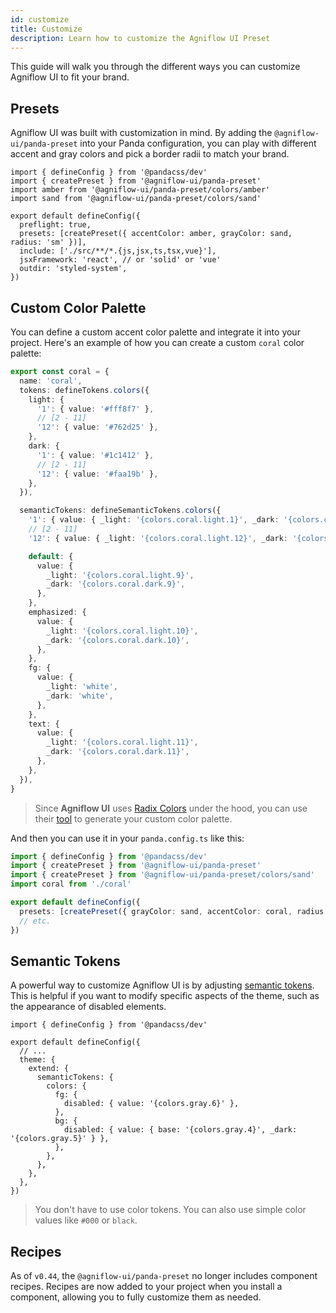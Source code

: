 ```yaml
---
id: customize
title: Customize
description: Learn how to customize the Agniflow UI Preset
---
```


This guide will walk you through the different ways you can customize Agniflow UI to fit your brand.

## Presets

Agniflow UI was built with customization in mind. By adding the `@agniflow-ui/panda-preset` into your Panda configuration,
you can play with different accent and gray colors and pick a border radii to match your brand.

```tsx
import { defineConfig } from '@pandacss/dev'
import { createPreset } from '@agniflow-ui/panda-preset'
import amber from '@agniflow-ui/panda-preset/colors/amber'
import sand from '@agniflow-ui/panda-preset/colors/sand'

export default defineConfig({
  preflight: true,
  presets: [createPreset({ accentColor: amber, grayColor: sand, radius: 'sm' })],
  include: ['./src/**/*.{js,jsx,ts,tsx,vue}'],
  jsxFramework: 'react', // or 'solid' or 'vue'
  outdir: 'styled-system',
})
```

## Custom Color Palette

You can define a custom accent color palette and integrate it into your project. Here's an example of how you can
create a custom `coral` color palette:

```ts
export const coral = {
  name: 'coral',
  tokens: defineTokens.colors({
    light: {
      '1': { value: '#fff8f7' },
      // [2 - 11]
      '12': { value: '#762d25' },
    },
    dark: {
      '1': { value: '#1c1412' },
      // [2 - 11]
      '12': { value: '#faa19b' },
    },
  }),

  semanticTokens: defineSemanticTokens.colors({
    '1': { value: { _light: '{colors.coral.light.1}', _dark: '{colors.coral.dark.1}' } },
    // [2 - 11]
    '12': { value: { _light: '{colors.coral.light.12}', _dark: '{colors.coral.dark.12}' } },

    default: {
      value: {
        _light: '{colors.coral.light.9}',
        _dark: '{colors.coral.dark.9}',
      },
    },
    emphasized: {
      value: {
        _light: '{colors.coral.light.10}',
        _dark: '{colors.coral.dark.10}',
      },
    },
    fg: {
      value: {
        _light: 'white',
        _dark: 'white',
      },
    },
    text: {
      value: {
        _light: '{colors.coral.light.11}',
        _dark: '{colors.coral.dark.11}',
      },
    },
  }),
}
```

> Since **Agniflow UI** uses [Radix Colors](https://www.radix-ui.com/colors) under the hood, you can use their [tool](https://www.radix-ui.com/colors/custom) to generate your custom color palette.

And then you can use it in your `panda.config.ts` like this:

```ts
import { defineConfig } from '@pandacss/dev'
import { createPreset } from '@agniflow-ui/panda-preset'
import { createPreset } from '@agniflow-ui/panda-preset/colors/sand'
import coral from './coral'

export default defineConfig({
  presets: [createPreset({ grayColor: sand, accentColor: coral, radius: 'sm' })],
  // etc.
})
```

## Semantic Tokens

A powerful way to customize Agniflow UI is by adjusting
[semantic tokens](https://agniflow-ui.com/docs/panda/theme/semantic-tokens). This is helpful if you want to modify specific
aspects of the theme, such as the appearance of disabled elements.

```tsx
import { defineConfig } from '@pandacss/dev'

export default defineConfig({
  // ...
  theme: {
    extend: {
      semanticTokens: {
        colors: {
          fg: {
            disabled: { value: '{colors.gray.6}' },
          },
          bg: {
            disabled: { value: { base: '{colors.gray.4}', _dark: '{colors.gray.5}' } },
          },
        },
      },
    },
  },
})
```

> You don't have to use color tokens. You can also use simple color values like `#000` or `black`.

## Recipes  

As of `v0.44`, the `@agniflow-ui/panda-preset` no longer includes component recipes.
Recipes are now added to your project when you install a component, allowing you to fully customize them as needed.

